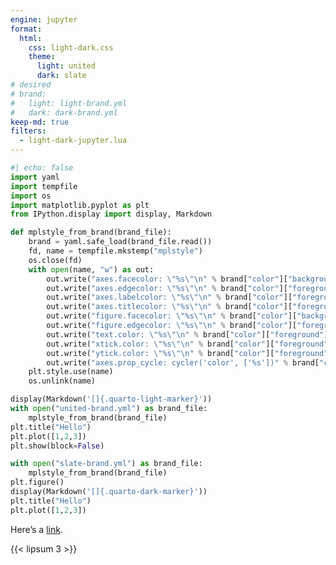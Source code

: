 ```yaml
---
engine: jupyter
format:
  html:
    css: light-dark.css
    theme:
      light: united
      dark: slate
# desired
# brand:
#   light: light-brand.yml
#   dark: dark-brand.yml
keep-md: true
filters:
  - light-dark-jupyter.lua
---
```


```python
#| echo: false
import yaml
import tempfile
import os
import matplotlib.pyplot as plt
from IPython.display import display, Markdown

def mplstyle_from_brand(brand_file):
    brand = yaml.safe_load(brand_file.read())
    fd, name = tempfile.mkstemp("mplstyle")
    os.close(fd)
    with open(name, "w") as out:
        out.write("axes.facecolor: \"%s\"\n" % brand["color"]["background"])
        out.write("axes.edgecolor: \"%s\"\n" % brand["color"]["foreground"])
        out.write("axes.labelcolor: \"%s\"\n" % brand["color"]["foreground"])
        out.write("axes.titlecolor: \"%s\"\n" % brand["color"]["foreground"])
        out.write("figure.facecolor: \"%s\"\n" % brand["color"]["background"])
        out.write("figure.edgecolor: \"%s\"\n" % brand["color"]["foreground"])
        out.write("text.color: \"%s\"\n" % brand["color"]["foreground"])
        out.write("xtick.color: \"%s\"\n" % brand["color"]["foreground"])
        out.write("ytick.color: \"%s\"\n" % brand["color"]["foreground"])
        out.write("axes.prop_cycle: cycler('color', ['%s'])" % brand["color"]["primary"])
    plt.style.use(name)
    os.unlink(name)

display(Markdown('[]{.quarto-light-marker}'))
with open("united-brand.yml") as brand_file:
    mplstyle_from_brand(brand_file)
plt.title("Hello")
plt.plot([1,2,3])
plt.show(block=False)

with open("slate-brand.yml") as brand_file:
    mplstyle_from_brand(brand_file)
plt.figure()
display(Markdown('[]{.quarto-dark-marker}'))
plt.title("Hello")
plt.plot([1,2,3])
```

Here's a [link](https://example.com).


{{< lipsum 3 >}}